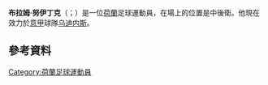 {{blpsources|time=2015-05-18T02:26:01+00:00}}
{{expand|time=2015-05-18T02:26:01+00:00}}
{{noteTA
|G1=Football
|G2=uefa
|1=zh-hans:努伊丁克;zh-hk:紐汀克;zh-tw:努伊丁克;
}}

{{Infobox football biography
| name = 布拉姆·努伊丁克<br>Bram Nuytinck
| image = Rostov-Anderleht (7) — копия.jpg
| image_size = 
| caption = Nuytinck with [[R.S.C._Anderlecht|Anderlecht]] in 2016.
| birth_date = {{birth date and age|1990|5|4|df=y}}
| birth_place = [[Heumen|Heumen]], [[Netherlands|Netherlands]]
| height = 1.91m
| position = [[Defender_(association_football)#Centre-back|Centre-back]]
| currentclub = [[Udinese_Calcio|Udinese]]
| clubnumber = 17
| youthyears1 = 1998–2001 |youthclubs1 = Juliana '31
| youthyears2 = 2001–2009 |youthclubs2 = [[N.E.C._(football_club)|NEC]]
| years1 = 2009–2012 | clubs1 = [[N.E.C._(football_club)|NEC]]   | caps1 = 73  | goals1 = 7
| years2 = 2012–2017 | clubs2 = [[R.S.C._Anderlecht|Anderlecht]] | caps2 = 157 | goals2 = 5
| years3 = 2017–     | clubs3 = [[Udinese_Calcio|Udinese]]       | caps3 = 55  | goals3 = 2
| nationalyears1 = 2010–2013 |nationalteam1 = [[Netherlands_national_under-21_football_team|Netherlands U21]] |nationalcaps1 = 23 |nationalgoals1 = 2
| pcupdate = 21:07, 3 November 2019 (UTC)
| ntupdate = 
}}

'''布拉姆·努伊丁克'''（{{lang-nl|Bram Nuytinck}}；{{bd|1990年|5月4日}}）是一位[[荷蘭|荷蘭]]足球運動員，在場上的位置是中後衛。他現在效力於[[意大利足球甲级联赛|意甲]]球隊[[乌迪内斯足球俱乐部|乌迪内斯]]。

== 參考資料 ==
{{reflist}}

{{烏甸尼斯球員名單}}
{{DEFAULTSORT: Nuytinck, Bram}}
[[Category:荷蘭足球運動員|Category:荷蘭足球運動員]]